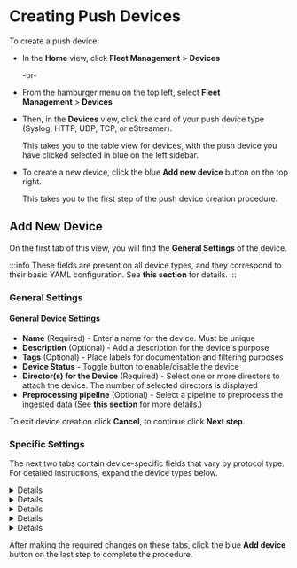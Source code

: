 # Creating Push Devices

To create a push device:

- In the **Home** view, click **Fleet Management**&nbsp;>&nbsp;**Devices**

  -or-

- From the hamburger menu on the top left, select **Fleet Management**&nbsp;>&nbsp;**Devices**

- Then, in the **Devices** view, click the card of your push device type (Syslog, HTTP, UDP, TCP, or eStreamer).

  This takes you to the table view for devices, with the push device you have clicked selected in blue on the left sidebar.

- To create a new device, click the blue **Add new device** button on the top right.

  This takes you to the first step of the push device creation procedure.

## Add New Device

On the first tab of this view, you will find the **General Settings** of the device.

:::info
These fields are present on all device types, and they correspond to their basic YAML configuration. See <Topic id="devices-overview-config">**this section**</Topic> for details.
:::

### General Settings

#### General Device Settings

- **Name** (Required) - Enter a name for the device. Must be unique
- **Description** (Optional) - Add a description for the device's purpose
- **Tags** (Optional) - Place labels for documentation and filtering purposes
- **Device Status** - Toggle button to enable/disable the device
- **Director(s) for the Device** (Required) - Select one or more directors to attach the device. The number of selected directors is displayed
- **Preprocessing pipeline** (Optional) - Select a pipeline to preprocess the ingested data (See <Topic id="normalization">**this section**</Topic> for more details.)

To exit device creation click **Cancel**, to continue click **Next step**.

### Specific Settings

The next two tabs contain device-specific fields that vary by protocol type. For detailed instructions, expand the device types below.

<Details summary="Syslog">
<Tabs>
  <TabItem value="protocol" label="Protocol Settings" default>
    #### Device Protocol Settings

    - **Authentication Protocol** - The protocol used to authenticate the device&mdash;e.g. UDP or TCP
    - **IP Address** (Optional) - Standard IP address for the device to listen on incoming data. By default, `0.0.0.0`
    - **Port** - The port number the device listens on the incoming data. By default, `514`

    <Include id="port-open-for-inbound-traffic" />

    Click **Back** to return to the previous step, click **Next step** to continue.
  </TabItem>

  <TabItem value="advanced" label="Advanced Configuration" default>
    #### Performance

    - **Socket address reuse** - Enable/disable socket address reuse
    - **Workers** (Optional) - Number of worker processes when reuse is enabled. By default, `0` for maximum
    - **Max Connections** (Optional) - Maximum number of concurrent connections using the selected protocol. By default, `1000`
    - **Timeout** (optional) - Connection timeout in seconds. By default, `300`
    - **Max Message Size** (Optional) - Maximum size of message in MB. By default, `20`
    - **Buffer Size** (Optional) - Network read buffer size in bytes. By default, `9000`

    #### Messages

    - **Flush Interval** - Message flush interval in seconds (optional). By default, `1`
    - **Queue Interval** - Queue processing interval in seconds (optional). By default, `1`
    - **Batch Size** - Number of messages to batch before flushing (optional). By default, `1000`

    #### Forwarding

    - **Forward Messages** - Enable/disable forwarding messages
  </TabItem>
</Tabs>

---

:::note
You can find further details of the _Syslog_ device <Topic id="devices-syslog">**here**</Topic>.
:::
</Details>

<Details summary="HTTP">

<Tabs>
  <TabItem value="protocol" label="Protocol Settings" default>
    #### Device Protocol Settings

    - **IP Address** (Optional) - IP address to be used for listening by the HTTP device. By default. `0.0.0.0`
    - **Port** - Listening port for the HTTP device. By default, `8080`

    <Include id="port-open-for-inbound-traffic" />

    <Include id="port-open-for-inbound-traffic" />

    - **URL** (Optional) - URL path the HTTP device will listen on. By default, `/`
    - **Content Type** (Optional) - MIME classification of the incoming requests. By default, `application/json`

    #### Response

    - **Code** (Optional) - HTTP response status code
    - **Body** (Optional) - HTTP response body content. By default, `{"message":"success"}`
    - **Content Type** (Optional) - MIME classification of the response content. By default, `application/json`

    #### Authentication

    - **Type** - Authentication type used by the HTTP device

    #### TLS Settings

    - **TLS Entryption** - Toggle to enable/disable TLS encryption on the HTTP device

    Click **Back** to return to the previous step, click **Next step** to continue.
  </TabItem>

  <TabItem value="advanced" label="Advanced Configuration">
    #### Performance

    - **Socket address reuse** - Toggle to enable/disable socket address reuse. By default, enabled
    - **Workers** (Optional) - Number of worker processes to spawn when reuse is enabled. By default, `0` which represents maximum number of workers

    #### Messages

    - **Queue Interval** (Optional) - Queue processing interval in seconds

  </TabItem>
</Tabs>

---

:::note
You can find further details of the HTTP device <Topic id="devices-http">**here**</Topic>.
:::
</Details>

<Details summary="UDP">
<Tabs>
  <TabItem value="protocol" label="Protocol Settings" default>
    #### Protocol Settings

    - **IP Address** (Optional) - IP address the UDP device will use to listen. By default, `0.0.0.0`
    - **Port** - Listening port for the UDP device. By default, `6004`

  </TabItem>
  <TabItem value="advanced" label="Advanced Configuration" default>
    #### Performance

    - **Socket address reuse** - Toggle to enable/disable socket reuse. By default, enabled
    - **Workers** (Optional) - Number of worker processes to spawn when reuse is enabled. By default, `0` which represent maximum workers
    - **Buffer Size** (Optional) - Network read buffer size in bytes. By default, `9000`
    
    #### Messages

    - **Batch Size** (Optional) - Number of messages to batch before flushing. By default, `1000`
    - **Queue Interval** (Optional) - Queue processing interval in seconds. By default, `1`
  </TabItem>
</Tabs>

---

:::note
You can find further details of the UDP device <Topic id="devices-udp">**here**</Topic>.
:::
</Details>

<Details summary="TCP">
<Tabs>
  <TabItem value="protocol" label="Protocol Settings" default>
    #### Device Protocol Settings

    - **IP Address** (Optional) - Listening address for the TCP device. By default, `0.0.0.0`
    - **Port** - Listening port for the TCP device. By default, `6003`

    <Include id="port-open-for-inbound-traffic" />

    #### TCP Settings

    - **Framing** (Optional) - Framing mode for TCP. By default, `delimiter`
    - **Line Delimiter** (Optional) - Character used to delineate text lines for TCP framing. By default, `\n`
    - **Max Connections** (Optional) - Maximum concurrent TCP connections. By default, `1000`
    - **Max Message Size** (Optional) - Maximum message size in bytes. By default, `20971520`
    - **Timeout** (Optional) - Connection timeout in seconds. By default, `300`

    #### TLS Settings

    - **TLS Encryption** - Toggle to enable/disable TLS encryption. By default, disabled

    Click **Back** to return to the previous step, click **Next step** to continue.
  </TabItem>
  <TabItem value="advanced" label="Advanced Configuration" default>
    #### Performance

    - **Socket address reuse** - Toggle to enable/disable socket reuse. By default, enabled
    - **Workers** (Optional) - Number of worker processes spawned when reuse is enabled. By default `0` for max workers
    - **Buffer Size** (Optional) - Network read buffer size in bytes. By default, `1048576`

    #### Messages

    - **Batch Size** (Optional) - Number of messages to batch before flushing. By default, `1000`
    - **Queue Interval** (Optional) - Queue processing interval in seconds. By default, `1`
  </TabItem>
</Tabs>

---

:::note
You can find further details of the TCP device <Topic id="devices-tcp">**here**</Topic>.
:::
</Details>

<Details summary="eStreamer">
<Tabs>
  <TabItem value="protocol" label="Protocol Settings" default>
  #### Device Protocol Settings

  - **IP Address** (Optional) - Listening address used by the device. By default, `0.0.0.0`
  - **Port** - Listening port used by the device. By default, `8302`

  <Include id="port-open-for-inbound-traffic" />

  #### TLS Settings

  - **TLS Encryption** - Toggle to enable/disable encryption. By default, disabled
  - **Allow less secure TLS versions** - Toggle to enable/disable using less secure TLS versions. By default disabled
  
  Click **Back** to return to the previous step, click **Next step** to continue.
  </TabItem>
  <TabItem value="advanced" label="Advanced Configuration" default>
  #### Events

  - **Flush Interval** (Optional) - Message flush interval in seconds. By default, `60`
  - **Batch Size** (Optional) - Number of messages to batch before flushing. By default, `1000`

  #### Event Types

  - **Add event types** - Toggle to enable/disable adding event types. By default, enabled

    Below this, you will find the cards of event types that you can add:

    - Connection
    - File
    - Malware
    - Intrusion

    Tick the box of the event type you want to add to the device.
  </TabItem>
</Tabs>

---

:::note
You can find further details of the eStreamer device <Topic id="devices-estreamer">**here**</Topic>.
:::
</Details>

After making the required changes on these tabs, click the blue **Add device** button on the last step to complete the procedure.

